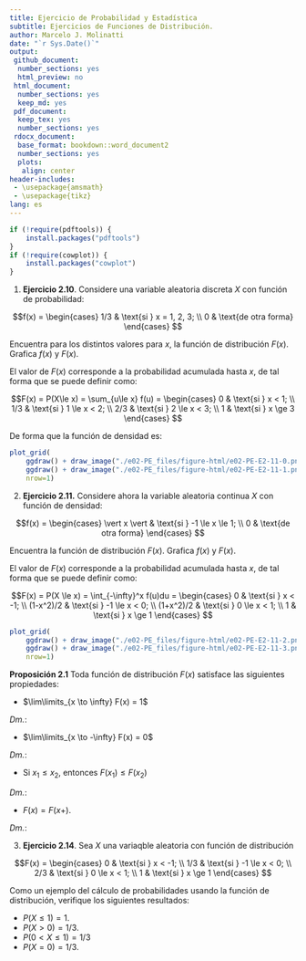 ```yaml
---
title: Ejercicio de Probabilidad y Estadística
subtitle: Ejercicios de Funciones de Distribución.
author: Marcelo J. Molinatti
date: "`r Sys.Date()`"
output:
 github_document:
  number_sections: yes
  html_preview: no
 html_document:
  number_sections: yes
  keep_md: yes
 pdf_document:
  keep_tex: yes
  number_sections: yes
 rdocx_document:
  base_format: bookdown::word_document2
  number_sections: yes
  plots:
   align: center
header-includes:
 - \usepackage{amsmath}
 - \usepackage{tikz}
lang: es
---
```


```r
if (!require(pdftools)) {
    install.packages("pdftools")
}
if (!require(cowplot)) {
    install.packages("cowplot")
}
```

1. **Ejercicio 2.10**. Considere una variable aleatoria discreta $X$ con función de probabilidad:

$$f(x) = 
    \begin{cases}
        1/3 & \text{si } x = 1, 2, 3; \\
        0   & \text{de otra forma} 
    \end{cases}
$$

Encuentra para los distintos valores para $x$, la función de distribución $F(x)$. Grafica $f(x)$ y  $F(x)$.

El valor de $F(x)$ corresponde a la probabilidad acumulada hasta $x$, de tal forma que se puede definir como:

$$F(x) = P(X\le x) = \sum_{u\le x} f(u) = 
    \begin{cases}
        0 & \text{si } x < 1; \\
        1/3 & \text{si } 1 \le x < 2; \\
        2/3 & \text{si } 2 \le x < 3; \\
        1 & \text{si } x \ge 3
    \end{cases}
$$

De forma que la función de densidad es:

```r
plot_grid(
    ggdraw() + draw_image("./e02-PE_files/figure-html/e02-PE-E2-11-0.png"),
    ggdraw() + draw_image("./e02-PE_files/figure-html/e02-PE-E2-11-1.png"),
    nrow=1)
```

2. **Ejercicio 2.11.** Considere ahora la variable aleatoria continua $X$ con función de densidad:

$$f(x) = 
    \begin{cases}
        \vert x \vert & \text{si } -1 \le x \le 1; \\
        0   & \text{de otra forma}
    \end{cases}
$$

Encuentra la función de distribución $F(x)$. Grafica $f(x)$ y $F(x)$.

El valor de $F(x)$ corresponde a la probabilidad acumulada hasta $x$, de tal forma que se puede definir como:

$$F(x) = P(X \le x) = \int_{-\infty}^x f(u)du = 
    \begin{cases}
        0 & \text{si } x < -1; \\
        (1-x^2)/2 & \text{si } -1 \le x < 0; \\
        (1+x^2)/2 & \text{si } 0 \le x < 1; \\
        1 & \text{si } x \ge 1
    \end{cases}
$$

```r
plot_grid(
    ggdraw() + draw_image("./e02-PE_files/figure-html/e02-PE-E2-11-2.png"),
    ggdraw() + draw_image("./e02-PE_files/figure-html/e02-PE-E2-11-3.png"),
    nrow=1)
```

**Proposición 2.1** Toda función de distribución $F(x)$ satisface las siguientes propiedades:

* $\lim\limits_{x \to \infty} F(x) = 1$

_Dm._: 

* $\lim\limits_{x \to -\infty} F(x) = 0$

_Dm._: 

* Si $x_1 \le x_2$, entonces $F(x_1) \le F(x_2)$

_Dm._: 

* $F(x) = F(x+)$.

_Dm._: 

3. **Ejercicio 2.14**. Sea $X$ una variaqble aleatoria con función de distribución 

$$F(x) = 
    \begin{cases}
        0 & \text{si } x < -1; \\
        1/3 & \text{si } -1 \le x < 0; \\
        2/3 & \text{si } 0 \le x < 1; \\
        1 & \text{si } x \ge 1
    \end{cases}
$$

Como un ejemplo del cálculo de probabilidades usando la función de distribución, verifique los siguientes resultados:

* $P(X \le 1) = 1$.
* $P(X > 0) = 1/3$.
* $P(0 < X \le 1) = 1/3$
* $P(X = 0) = 1/3$.